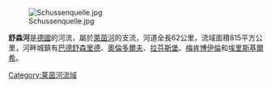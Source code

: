 [[Image:Schussenquelle.jpg|right]]

'''舒森河'''是[[德國|德國]]的河流，屬於[[萊茵河|萊茵河]]的支流，河道全長62公里，流域面積815平方公里，河畔城鎮有[[巴德舒森里德|巴德舒森里德]]、[[奧倫多爾夫|奧倫多爾夫]]、[[拉芬斯堡|拉芬斯堡]]、[[梅肯博伊倫|梅肯博伊倫]]和[[埃里斯基爾希|埃里斯基爾希]]。

{{Germany-geo-stub}}
[[Category:莱茵河流域|Category:莱茵河流域]]